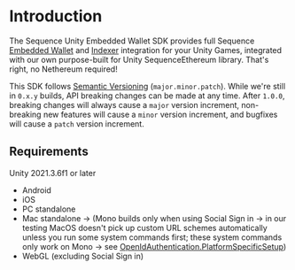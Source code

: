 
# Introduction

The Sequence Unity Embedded Wallet SDK provides full Sequence [Embedded Wallet](/solutions/wallets/embedded-wallet/overview) and [Indexer](/api/indexer/overview) integration for your Unity Games, integrated with our own purpose-built for Unity SequenceEthereum library. That's right, no Nethereum required!

This SDK follows [Semantic Versioning](https://semver.org/) (`major.minor.patch`). While we're still in `0.x.y` builds, API breaking changes can be made at any time. After `1.0.0`, breaking changes will always cause a `major` version increment, non-breaking new features will cause a `minor` version increment, and bugfixes will cause a `patch` version increment.

## Requirements
Unity 2021.3.6f1 or later
- Android
- iOS
- PC standalone
- Mac standalone -> (Mono builds only when using Social Sign in -> in our testing MacOS doesn't pick up custom URL schemes automatically unless you run some system commands first; these system commands only work on Mono -> see [OpenIdAuthentication.PlatformSpecificSetup](https://github.com/0xsequence/sequence-unity/blob/master/Assets/SequenceSDK/Authentication/OpenIdAuthenticator.cs#L89))
- WebGL (excluding Social Sign in)
